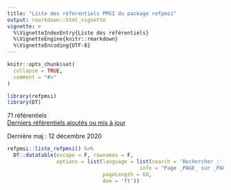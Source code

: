 ```yaml
---
title: "Liste des référentiels PMSI du package refpmsi"
output: rmarkdown::html_vignette
vignette: >
  %\VignetteIndexEntry{Liste des référentiels}
  %\VignetteEngine{knitr::rmarkdown}
  %\VignetteEncoding{UTF-8}
---
```


```r
knitr::opts_chunk$set(
  collapse = TRUE,
  comment = "#>"
)
```

```r
library(refpmsi)
library(DT)
```

71 référentiels  
[Derniers référentiels ajoutés ou mis à jour](https://denisgustin.github.io/refpmsi/articles/news.html)  

Dernière maj : 12 décembre 2020  
  

```r

refpmsi::liste_refpmsi() %>% 
  DT::datatable(escape = F, rownames = F,
                options = list(language = list(search = 'Rechercher :',
                                           info = "Page _PAGE_ sur _PAGES_"),
                               pageLength = 60,
                               dom = 'ft'))

```

